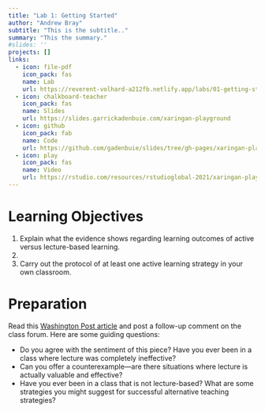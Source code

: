 ```yaml
---
title: "Lab 1: Getting Started"
author: "Andrew Bray"
subtitle: "This is the subtitle.."
summary: "This the summary."
#slides: ''
projects: []
links:
  - icon: file-pdf
    icon_pack: fas
    name: Lab
    url: https://reverent-volhard-a212fb.netlify.app/labs/01-getting-started/getting-started.pdf
  - icon: chalkboard-teacher
    icon_pack: fas
    name: Slides
    url: https://slides.garrickadenbuie.com/xaringan-playground
  - icon: github
    icon_pack: fab
    name: Code
    url: https://github.com/gadenbuie/slides/tree/gh-pages/xaringan-playground
  - icon: play
    icon_pack: fas
    name: Video
    url: https://rstudio.com/resources/rstudioglobal-2021/xaringan-playground-using-xaringan-to-learn-web-development/
---
```


# Learning Objectives

1. Explain what the evidence shows regarding learning outcomes of active versus lecture-based learning.
2. 
3. Carry out the protocol of at least one active learning strategy in your own classroom.

# Preparation

Read this [Washington Post article](https://www.washingtonpost.com/news/answer-sheet/wp/2017/07/11/it-puts-kids-to-sleep-but-teachers-keep-lecturing-anyway-heres-what-to-do-about-it/) and post a follow-up comment on the class forum. Here are some guiding questions:

- Do you agree with the sentiment of this piece? Have you ever been in a class where lecture was completely ineffective?
- Can you offer a counterexample—are there situations where lecture is actually valuable and effective?
- Have you ever been in a class that is not lecture-based? What are some strategies you might suggest for successful alternative teaching strategies?

